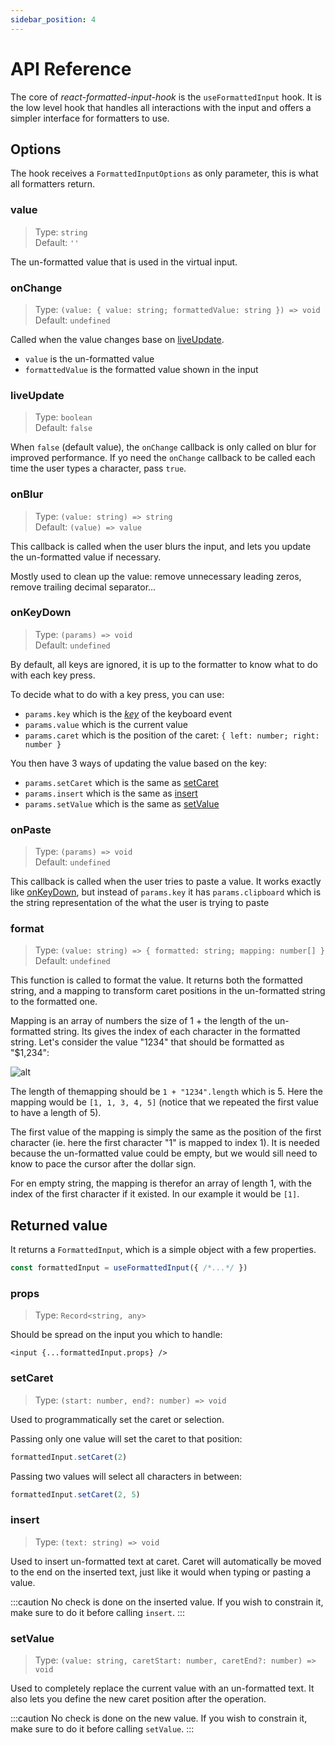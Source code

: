 ```yaml
---
sidebar_position: 4
---
```


# API Reference

The core of *react-formatted-input-hook* is the `useFormattedInput` hook. 
It is the low level hook that handles all interactions with the input and offers
a simpler interface for formatters to use.

## Options

The hook receives a `FormattedInputOptions` as only parameter, this is what all formatters return.

### value
> Type: `string`<br/>
> Default: `''`

The un-formatted value that is used in the virtual input.

### onChange
> Type: `(value: { value: string; formattedValue: string }) => void`<br/>
> Default: `undefined`

Called when the value changes base on [liveUpdate](#liveupdate).
- `value` is the un-formatted value
- `formattedValue` is the formatted value shown in the input

### liveUpdate
> Type: `boolean`<br/>
> Default: `false`

When `false` (default value), the `onChange` callback is only called on blur for improved performance.
If yo need the `onChange` callback to be called each time the user types a character, pass `true`.

### onBlur
> Type: `(value: string) => string`<br/>
> Default: `(value) => value`

This callback is called when the user blurs the input, and lets you update the un-formatted value
if necessary.

Mostly used to clean up the value: remove unnecessary leading zeros, remove trailing decimal separator...

### onKeyDown
> Type: `(params) => void`<br/>
> Default: `undefined`

By default, all keys are ignored, it is up to the formatter to know what to do with each key press.

To decide what to do with a key press, you can use: 

- `params.key` which is the [*key*](https://developer.mozilla.org/en-US/docs/Web/API/KeyboardEvent/key) of the keyboard event
- `params.value` which is the current value
- `params.caret` which is the position of the caret: `{ left: number; right: number }`

You then have 3 ways of updating the value based on the key:
- `params.setCaret` which is the same as [setCaret](#setcaret)
- `params.insert` which is the same as [insert](#insert)
- `params.setValue` which is the same as [setValue](#setvalue)

### onPaste
> Type: `(params) => void`<br/>
> Default: `undefined`

This callback is called when the user tries to paste a value. 
It works exactly like [onKeyDown](#onkeydown), but instead of `params.key` it has `params.clipboard`
which is the string representation of the what the user is trying to paste

### format
> Type: `(value: string) => { formatted: string; mapping: number[] }`<br/>
> Default: `undefined`

This function is called to format the value. It returns both the formatted string,
and a mapping to transform caret positions in the un-formatted string to the formatted one.

Mapping is an array of numbers the size of 1 + the length of the un-formatted string.
Its gives the index of each character in the formatted string.
Let's consider the value "1234" that should be formatted as "$1,234":

![alt](/img/mapping.svg)

The length of themapping should be `1 + "1234".length` which is 5. Here the mapping would be `[1, 1, 3, 4, 5]` (notice that we repeated the first value to have a length of 5).

The first value of the mapping is simply the same as the position of the first character (ie. here the first character "1" is mapped to index 1).
It is needed because the un-formatted value could be empty, but we would sill need to know to pace the cursor after the dollar sign.

For en empty string, the mapping is therefor an array of length 1, with the index of the first character if it existed. In our example it would be `[1]`.

## Returned value

It returns a `FormattedInput`, which is a simple object with a few properties.

```ts
const formattedInput = useFormattedInput({ /*...*/ })
```

### props
> Type: `Record<string, any>`<br/>

Should be spread on the input you which to handle:

```tsx
<input {...formattedInput.props} />
```

### setCaret
> Type: `(start: number, end?: number) => void`<br/>

Used to programmatically set the caret or selection. 

Passing only one value will set the caret to that position:
```ts
formattedInput.setCaret(2)
```

Passing two values will select all characters in between:
```ts
formattedInput.setCaret(2, 5)
```

### insert
> Type: `(text: string) => void`<br/>

Used to insert un-formatted text at caret. Caret will automatically be moved to the end on the inserted text, 
just like it would when typing or pasting a value.

:::caution
No check is done on the inserted value. If you wish to constrain it, make sure to do it before calling `insert`.
:::

### setValue
> Type: `(value: string, caretStart: number, caretEnd?: number) => void`<br/>

Used to completely replace the current value with an un-formatted text. 
It also lets you define the new caret position after the operation.

:::caution
No check is done on the new value. If you wish to constrain it, make sure to do it before calling `setValue`.
:::
